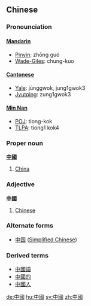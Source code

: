 ==Chinese==

===Pronounciation===
====[[Mandarin]]====
*[[Pinyin]]: zhōng guó
*[[Wade-Giles]]: chung-kuo

====[[Cantonese]]====
*[[Yale romanization|Yale]]: jūnggwok, jung1gwok3
*[[Jyutping]]: zung1gwok3

====[[Min Nan]]====
*[[wikipedia:POJ|POJ]]: tiong-kok
*[[TLPA]]: tiong1 kok4

===Proper noun===
'''[[中]][[國]]'''
# [[China]]

===Adjective===
'''[[中]][[國]]'''
# [[Chinese]]

===Alternate forms===
*[[中国]] ([[Simplified Chinese]])

===Derived terms===
*[[中國語]]
*[[中國的]]
*[[中國人]]

[[de:中國]]
[[hu:中國]]
[[sv:中國]]
[[zh:中國]]